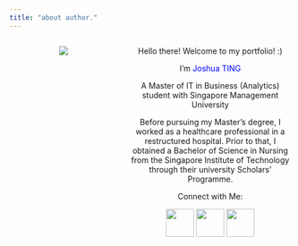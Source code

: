 ```yaml
---
title: "about author."
---
```


:::::: {style="text-align: center;"}
::::: columns
::: {.column width="40%"}
![](images/_GVP4736-edit.jpg)
:::

::: {.column width="60%"}
Hello there! Welcome to my portfolio! :)

I'm <span style="color:blue;"> Joshua TING<span style="color:black;">

A Master of IT in Business (Analytics) student with Singapore Management University

Before pursuing my Master's degree, I worked as a healthcare professional in a restructured hospital. Prior to that, I obtained a Bachelor of Science in Nursing from the Singapore Institute of Technology through their university Scholars' Programme.

Connect with Me:

[![](images/apple.png){fig-align="center" width="50"}](mailto:%20joshua.ting.2023@mitb.smu.edu.sg) [![](images/linkedin-logo.png){width="50"}](https://www.linkedin.com/in/joshuaisaiahting/) [![](images/github-sign.png){fig-align="center" width="50"}](https://github.com/isaiahting/)
:::
:::::
::::::
